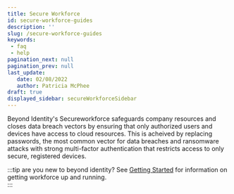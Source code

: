 ```yaml
---
title: Secure Workforce 
id: secure-workforce-guides
description: ''
slug: /secure-workforce-guides 
keywords: 
 - faq
 - help
pagination_next: null
pagination_prev: null
last_update: 
   date: 02/08/2022
   author: Patricia McPhee
draft: true
displayed_sidebar: secureWorkforceSidebar
---
```



Beyond Identity's Secureworkforce safeguards company resources and closes data breach vectors by ensuring that only authorized users and devices have access to cloud resources. This is acheived by replacing passwords, the most common vector for data breaches and ransomware attacks with strong multi-factor authentication that restricts access to only secure, registered devices.


:::tip are you new to beyond identity?
See [Getting Started](/docs/secure-work/getting-started/getting-started-with-beyond-identity) for information on getting workforce up and running.   
:::


